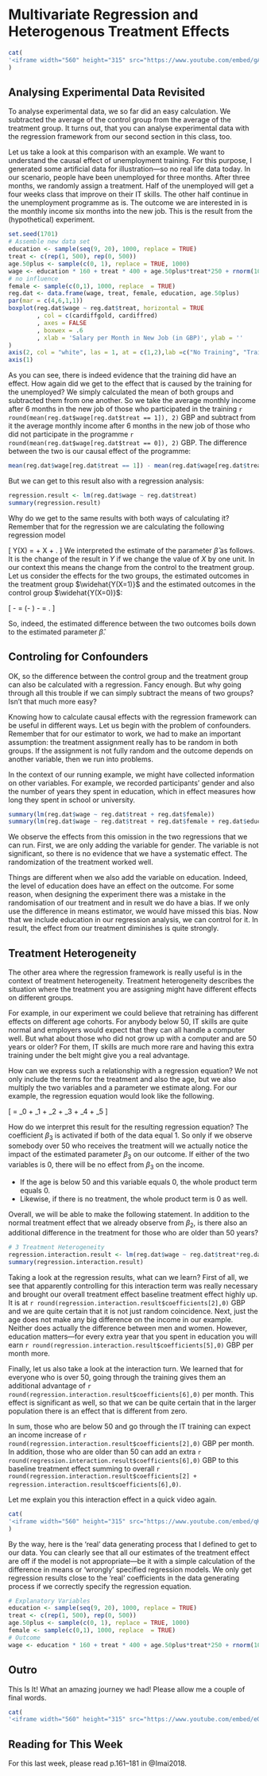 
# Multivariate Regression and Heterogenous Treatment Effects




```r
cat(
'<iframe width="560" height="315" src="https://www.youtube.com/embed/gAolTBQbSco" title="YouTube video player" frameborder="0" allow="accelerometer; autoplay; clipboard-write; encrypted-media; gyroscope; picture-in-picture" allowfullscreen></iframe>'
)
```



## Analysing Experimental Data Revisited

To analyse experimental data, we so far did an easy calculation. We subtracted the average of the control group from the average of the treatment group. It turns out, that you can analyse experimental data with the regression framework from our second section in this class, too.

Let us take a look at this comparison with an example. We want to understand the causal effect of unemployment training. For this purpose, I generated some artificial data for illustration---so no real life data today. In our scenario, people have been unemployed for three months. After three months, we randomly assign a treatment. Half of the unemployed will get a four weeks class that improve on their IT skills. The other half continue in the unemployment programme as is. The outcome we are interested in is the monthly income six months into the new job. This is the result from the (hypothetical) experiment.


```r
set.seed(1701)
# Assemble new data set
education <- sample(seq(9, 20), 1000, replace = TRUE)
treat <- c(rep(1, 500), rep(0, 500))
age.50plus <- sample(c(0, 1), replace = TRUE, 1000)
wage <- education * 160 + treat * 400 + age.50plus*treat*250 + rnorm(1000, 0, 400)
# no influence
female <- sample(c(0,1), 1000, replace  = TRUE)
reg.dat <- data.frame(wage, treat, female, education, age.50plus)
par(mar = c(4,6,1,1))
boxplot(reg.dat$wage ~ reg.dat$treat, horizontal = TRUE
        , col = c(cardiffgold, cardiffred)
        , axes = FALSE
        , boxwex = .6
        , xlab = 'Salary per Month in New Job (in GBP)', ylab = ''
)
axis(2, col = "white", las = 1, at = c(1,2),lab =c("No Training", "Training"))
axis(1)
```

As you can see, there is indeed evidence that the training did have an effect. How again did we get to the effect that is caused by the training for the unemployed? We simply calculated the mean of both groups and subtracted them from one another. So we take the average monthly income after 6 months in the new job of those who participated in the training `r round(mean(reg.dat$wage[reg.dat$treat == 1]), 2)` GBP and subtract from it the average monthly income after 6 months in the new job of those who did not participate in the programme `r round(mean(reg.dat$wage[reg.dat$treat == 0]), 2)` GBP. The difference between the two is our causal effect of the programme:
```r
mean(reg.dat$wage[reg.dat$treat == 1]) - mean(reg.dat$wage[reg.dat$treat == 0])
```


But we can get to this result also with a regression analysis:

```r
regression.result <- lm(reg.dat$wage ~ reg.dat$treat)
summary(regression.result)
```


Why do we get to the same results with both ways of calculating it? Remember that for the regression we are calculating the following regression model

\[
Y(X) = \alpha + \beta X + \epsilon.
\]
We interpreted the estimate of the parameter $\hat\beta$ as follows. It is the change of the result in $Y$ if we change the value of $X$ by one unit. In our context this means the change from the control to the treatment group. Let us consider the effects for the two groups, the estimated outcomes in the treatment group $\widehat{Y(X=1)}$ and the estimated outcomes in the control group $\widehat{Y(X=0)}$:

\[
\widehat{Y(X = 1)} - \widehat{Y(X=0)} = (\hat\alpha - \hat\beta) - \hat\alpha = \hat\beta.
\]

So, indeed, the estimated difference between the two outcomes boils down to the estimated parameter $\hat\beta$.



## Controling for Confounders


OK, so the difference between the control group and the treatment group can also be calculated with a regression. Fancy enough. But why going through all this trouble if we can simply subtract the means of two groups? Isn't that much more easy?

Knowing how to calculate causal effects with the regression framework can be useful in different ways. Let us begin with the problem of confounders. Remember that for our estimator to work, we had to make an important assumption: the treatment assignment really has to be random in both groups. If the assignment is not fully random and the outcome depends on another variable, then we run into problems.

In the context of our running example, we might have collected information on other variables. For example, we recorded participants' gender and also the number of years they spent in education, which in effect measures how long they spent in school or university.

```r
summary(lm(reg.dat$wage ~ reg.dat$treat + reg.dat$female))
summary(lm(reg.dat$wage ~ reg.dat$treat + reg.dat$female + reg.dat$education))
```


We observe the effects from this omission in the two regressions that we can run. First, we are only adding the variable for gender. The variable is not significant, so there is no evidence that we have a systematic effect. The randomization of the treatment worked well.

Things are different when we also add the variable on education. Indeed, the level of education does have an effect on the outcome. For some reason, when designing the experiment there was a mistake in the randomisation of our treatment and in result we do have a bias. If we only use the difference in means estimator, we would have missed this bias. Now that we include education in our regression analysis, we can control for it. In result, the effect from our treatment diminishes is quite strongly.


## Treatment Heterogeneity



The other area where the regression framework is really useful is in the context of treatment heterogeneity. Treatment heterogeneity describes the situation where the treatment you are assigning might have different effects on different groups.

For example, in our experiment we could believe that retraining has different effects on different age cohorts. For anybody below 50, IT skills are quite normal and employers would expect that they can all handle a computer well. But what about those who did not grow up with a computer and are 50 years or older? For them, IT skills are much more rare and having this extra training under the belt might give you a real advantage.

How can we express such a relationship with a regression equation? We not only include the terms for the treatment and also the age, but we also multiply the two variables and a parameter we estimate along. For our example, the regression equation would look like the following.

\[
\text{Income} = \beta_0 + \beta_1 \text{Training} + \beta_2 \text{Over 50}
+ \beta_3 \text{Training * Over 50} + \beta_4 \text{Female} + \beta_5 \text{Education}
\]


How do we interpret this result for the resulting regression equation? The coefficient $\beta_3$ is activated if both of the data equal $1$. So only if we observe somebody over $50$ who receives the treatment will we actually notice the impact of the estimated parameter $\beta_3$ on our outcome. If either of the two variables is $0$, there will be no effect from $\beta_3$ on the income.

* If the age is below $50$ and this variable equals $0$, the whole product term equals 0.
* Likewise, if there is no treatment, the whole product term is $0$ as well.

Overall, we will be able to make the following statement. In addition to the normal treatment effect that we already observe from $\beta_2$, is there also an additional difference in the treatment for those who are older than 50 years?

```r
# 3 Treatment Heterogeneity
regression.interaction.result <- lm(reg.dat$wage ~ reg.dat$treat*reg.dat$age.50plus + reg.dat$female + reg.dat$education)
summary(regression.interaction.result)
```


Taking a look at the regression results, what can we learn? First of all, we see that apparently controlling for this interaction term was really necessary and brought our overall treatment effect baseline treatment effect highly up. It is at `r round(regression.interaction.result$coefficients[2],0)` GBP and we are quite certain that it is not just random coincidence. Next, just the age does not make any big difference on the income in our example. Neither does actually the difference between men and women. However, education matters---for every extra year that you spent in education you will earn `r round(regression.interaction.result$coefficients[5],0)` GBP per month more.

Finally, let us also take a look at the interaction turn. We learned that for everyone who is over 50, going through the training gives them an additional advantage of `r round(regression.interaction.result$coefficients[6],0)` per month. This effect is significant as well, so that we can be quite certain that in the larger population there is an effect that is different from zero.

In sum, those who are below $50$ and go through the IT training can expect an income increase of `r round(regression.interaction.result$coefficients[2],0)` GBP per month. In addition, those who are older than $50$ can add an extra `r round(regression.interaction.result$coefficients[6],0)` GBP to this baseline treatment effect summing to overall `r round(regression.interaction.result$coefficients[2] + regression.interaction.result$coefficients[6],0)`.


Let me explain you this interaction effect in a quick video again.


```r
cat(
'<iframe width="560" height="315" src="https://www.youtube.com/embed/qKW9LxE-sP0" title="YouTube video player" frameborder="0" allow="accelerometer; autoplay; clipboard-write; encrypted-media; gyroscope; picture-in-picture" allowfullscreen></iframe>'
)
```


By the way, here is the 'real' data generating process that I defined to get to our data. You can clearly see that all our estimates of the treatment effect are off if the model is not appropriate---be it with a simple calculation of the difference in means or 'wrongly' specified regression models. We only get regression results close to the 'real' coefficients in the data generating process if we correctly specify the regression equation.


```r
# Explanatory Variables
education <- sample(seq(9, 20), 1000, replace = TRUE)
treat <- c(rep(1, 500), rep(0, 500))
age.50plus <- sample(c(0, 1), replace = TRUE, 1000)
female <- sample(c(0,1), 1000, replace  = TRUE)
# Outcome
wage <- education * 160 + treat * 400 + age.50plus*treat*250 + rnorm(1000, 0, 400)
```

## Outro

This Is It! What an amazing journey we had! Please allow me a couple of final words.


```r
cat(
'<iframe width="560" height="315" src="https://www.youtube.com/embed/eO3S2ikqaMA" title="YouTube video player" frameborder="0" allow="accelerometer; autoplay; clipboard-write; encrypted-media; gyroscope; picture-in-picture" allowfullscreen></iframe>')
```



## Reading for This Week
For this last week, please read p.161–181 in @Imai2018.

